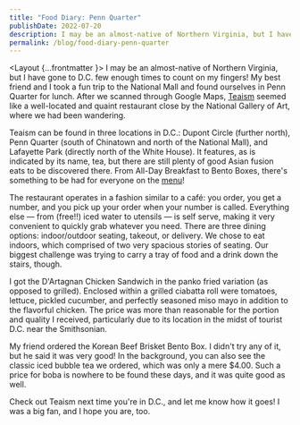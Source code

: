 ```yaml
---
title: "Food Diary: Penn Quarter"
publishDate: 2022-07-20
description: I may be an almost-native of Northern Virginia, but I have gone to D.C. few enough times to count on my fingers! My best friend and I took a fun trip to the National Mall and found ourselves in Penn Quarter for lunch.
permalink: /blog/food-diary-penn-quarter
---
```



<Layout {...frontmatter }>
I may be an almost-native of Northern Virginia, but I have gone to D.C. few enough times to count on my fingers! My best friend and I took a fun trip to the National Mall and found ourselves in Penn Quarter for lunch. After we scanned through Google Maps, [Teaism](https://teaism.com) seemed like a well-located and quaint restaurant close by the National Gallery of Art, where we had been wandering.

Teaism can be found in three locations in D.C.: Dupont Circle (further north), Penn Quarter (south of Chinatown and north of the National Mall), and Lafayette Park (directly north of the White House). It features, as is indicated by its name, tea, but there are still plenty of good Asian fusion eats to be discovered there. From All-Day Breakfast to Bento Boxes, there's something to be had for everyone on the [menu](https://www.teaism.com/menu_pdf/PQmenu%2011-9-2021.pdf)!

The restaurant operates in a fashion similar to a café: you order, you get a number, and you pick up your order when your number is called. Everything else &mdash; from (free!!) iced water to utensils &mdash; is self serve, making it very convenient to quickly grab whatever you need. There are three dining options: indoor/outdoor seating, takeout, or delivery. We chose to eat indoors, which comprised of two very spacious stories of seating. Our biggest challenge was trying to carry a tray of food and a drink down the stairs, though.

I got the D'Artagnan Chicken Sandwich in the panko fried variation (as opposed to grilled). Enclosed within a grilled ciabatta roll were tomatoes, lettuce, pickled cucumber, and perfectly seasoned miso mayo in addition to the flavorful chicken. The price was more than reasonable for the portion and quality I received, particularly due to its location in the midst of tourist D.C. near the Smithsonian.

<BlogImage src={sandwich} alt="D'Artagnan Chicken Sandwich, panko fried; $12.50" />

My friend ordered the Korean Beef Brisket Bento Box. I didn't try any of it, but he said it was very good! In the background, you can also see the classic iced bubble tea we ordered, which was only a mere $4.00. Such a price for boba is nowhere to be found these days, and it was quite good as well.

<BlogImage src={brisket} alt="Korean Beef Brisket Bento Box; $15.00" />

Check out Teaism next time you're in D.C., and let me know how it goes! I was a big fan, and I hope you are, too.

</Layout>
